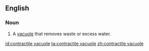==English==

===Noun===
{{en-noun}}

# {{lb|en|cell biology}} A [[vacuole]] that removes waste or excess water.

[[id:contractile vacuole]]
[[ta:contractile vacuole]]
[[zh:contractile vacuole]]
